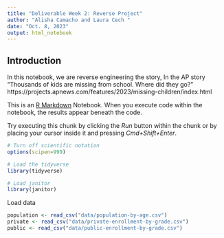 ```yaml
---
title: "Deliverable Week 2: Reverse Project"
author: "Alisha Camacho and Laura Cech "
date: "Oct. 8, 2023"
output: html_notebook
---
```

## Introduction 

In this notebook, we are reverse engineering the story, In the AP story "Thousands of kids are missing from school. Where did they go?" https://projects.apnews.com/features/2023/missing-children/index.html

This is an [R Markdown](http://rmarkdown.rstudio.com) Notebook. When you execute code within the notebook, the results appear beneath the code. 

Try executing this chunk by clicking the *Run* button within the chunk or by placing your cursor inside it and pressing *Cmd+Shift+Enter*. 

```r
# Turn off scientific notation
options(scipen=999)

# Load the tidyverse
library(tidyverse)

# Load janitor
library(janitor)
```

Load data

```r
population <- read_csv("data/population-by-age.csv")
private <- read_csv("data/private-enrollment-by-grade.csv")
public <- read_csv("data/public-enrollment-by-grade.csv")
```


